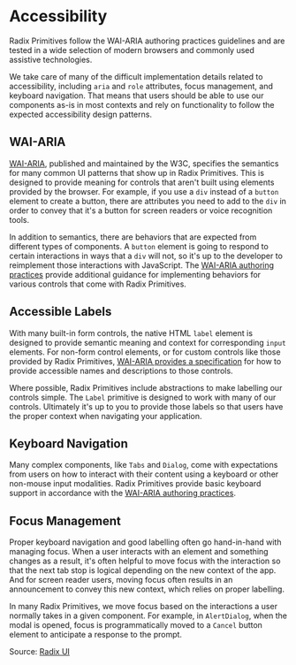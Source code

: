 
<Meta
    title="Overview/Accessibility"
    description="Radix Primitives follow the WAI-ARIA authoring practices guidelines and are tested in a wide selection of modern browsers and commonly used assistive technologies."
/>

# Accessibility

Radix Primitives follow the WAI-ARIA authoring practices guidelines and are
tested in a wide selection of modern browsers and commonly used assistive
technologies.

We take care of many of the difficult implementation details related to accessibility, including `aria` and `role` attributes, focus management, and keyboard navigation. That means that users should be able to use our components as-is in most contexts and rely on functionality to follow the expected accessibility design patterns.

## WAI-ARIA

[WAI-ARIA](https://www.w3.org/TR/wai-aria-1.2/), published and maintained by the W3C, specifies the semantics for many common UI patterns that show up in Radix Primitives. This is designed to provide meaning for controls that aren't built using elements provided by the browser. For example, if you use a `div` instead of a `button` element to create a button, there are attributes you need to add to the `div` in order to convey that it's a button for screen readers or voice recognition tools.

In addition to semantics, there are behaviors that are expected from different types of components. A `button` element is going to respond to certain interactions in ways that a `div` will not, so it's up to the developer to reimplement those interactions with JavaScript. The [WAI-ARIA authoring practices](https://www.w3.org/TR/wai-aria-practices-1.2/) provide additional guidance for implementing behaviors for various controls that come with Radix Primitives.

## Accessible Labels

With many built-in form controls, the native HTML `label` element is designed to provide semantic meaning and context for corresponding `input` elements. For non-form control elements,
or for custom controls like those provided by Radix Primitives, [WAI-ARIA provides a specification](https://www.w3.org/TR/wai-aria-1.2/#namecalculation) for how to provide accessible names and descriptions to those controls.

Where possible, Radix Primitives include abstractions to make labelling our controls simple. The `Label` primitive is designed to work with many of our controls.
Ultimately it's up to you to provide those labels so that users have the proper context when navigating your application.

## Keyboard Navigation

Many complex components, like `Tabs` and `Dialog`, come with expectations from users on how to interact with their content using a keyboard or other non-mouse input modalities.
Radix Primitives provide basic keyboard support in accordance with the [WAI-ARIA authoring practices](https://www.w3.org/TR/wai-aria-practices-1.2/).

## Focus Management

Proper keyboard navigation and good labelling often go hand-in-hand with managing focus. When a user interacts with an element and something changes as a result, it's often helpful to move focus with the interaction so that the next tab stop is logical depending on the new context of the app. And for screen reader users, moving focus often results in an announcement to convey this new context, which relies on proper labelling.

In many Radix Primitives, we move focus based on the interactions a user normally takes in a given component.
For example, in `AlertDialog`, when the modal is opened, focus is programmatically moved to a `Cancel` button
element to anticipate a response to the prompt.

Source: [Radix UI](https://www.radix-ui.com/)
